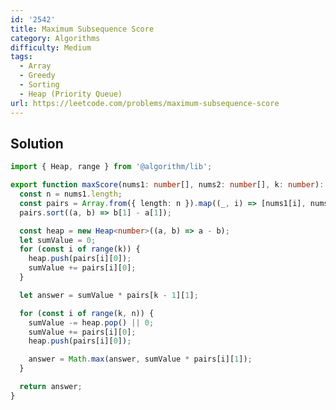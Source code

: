 ```yaml
---
id: '2542'
title: Maximum Subsequence Score
category: Algorithms
difficulty: Medium
tags:
  - Array
  - Greedy
  - Sorting
  - Heap (Priority Queue)
url: https://leetcode.com/problems/maximum-subsequence-score
---
```


## Solution

```typescript showLineNumbers
import { Heap, range } from '@algorithm/lib';

export function maxScore(nums1: number[], nums2: number[], k: number): number {
  const n = nums1.length;
  const pairs = Array.from({ length: n }).map((_, i) => [nums1[i], nums2[i]]);
  pairs.sort((a, b) => b[1] - a[1]);

  const heap = new Heap<number>((a, b) => a - b);
  let sumValue = 0;
  for (const i of range(k)) {
    heap.push(pairs[i][0]);
    sumValue += pairs[i][0];
  }

  let answer = sumValue * pairs[k - 1][1];

  for (const i of range(k, n)) {
    sumValue -= heap.pop() || 0;
    sumValue += pairs[i][0];
    heap.push(pairs[i][0]);

    answer = Math.max(answer, sumValue * pairs[i][1]);
  }

  return answer;
}
```
